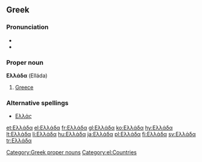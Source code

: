 ==Greek==
{{wikipedia|lang=el}}

===Pronunciation===
*{{IPA|/eˈlaða/}}
*{{SAMPA|/e"laDa/}}

===Proper noun===
'''Ελλάδα''' (Elláda)

#[[Greece]]

===Alternative spellings===
*[[Ελλάς]]

[[Category:Greek proper nouns]]
[[Category:el:Countries]]

[[et:Ελλάδα]]
[[el:Ελλάδα]]
[[fr:Ελλάδα]]
[[gl:Ελλάδα]]
[[ko:Ελλάδα]]
[[hy:Ελλάδα]]
[[lt:Ελλάδα]]
[[li:Ελλάδα]]
[[hu:Ελλάδα]]
[[ja:Ελλάδα]]
[[pl:Ελλάδα]]
[[fi:Ελλάδα]]
[[sv:Ελλάδα]]
[[tr:Ελλάδα]]